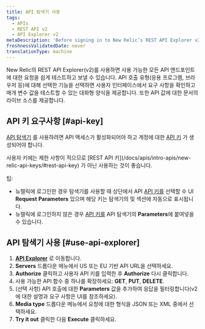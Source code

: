 ```yaml
---
title: API 탐색기 사용
tags:
  - APIs
  - REST API v2
  - API Explorer v2
metaDescription: 'Before signing in to New Relic’s REST API Explorer v2 at https://rpm.newrelic.com/api/explore, activate API access and generate an API key for your account.'
freshnessValidatedDate: never
translationType: machine
---
```


New Relic의 REST API Explorer(v2)를 사용하면 사용 가능한 모든 API 엔드포인트에 대한 요청을 쉽게 테스트하고 보낼 수 있습니다. API 호출 유형(응용 프로그램, 브라우저 등)에 대해 선택한 기능을 선택하면 사용자 인터페이스에서 요구 사항을 확인하고 매개 변수 값을 테스트할 수 있는 대화형 양식을 제공합니다. 또한 API 값에 대한 문서의 라이브 소스를 제공합니다.

## API 키 요구사항 [#api-key]

[API 탐색기](https://rpm.newrelic.com/api/explore) 를 사용하려면 API 액세스가 활성화되어야 하고 계정에 대한 [API 키](/docs/apis/rest-api-v2/requirements/rest-api-key) 가 생성되어야 합니다.

<Callout variant="important">
  사용자 키에는 제한 사항이 적으므로 [REST API 키](/docs/apis/intro-apis/new-relic-api-keys/#rest-api-key) 가 아닌 <InlinePopover type="userKey" />사용하는 것이 좋습니다.
</Callout>

팁:

* 뉴렐릭에 로그인한 경우 탐색기를 사용할 때 상단에서 API [API 키를](/docs/apis/rest-api-v2/getting-started/introduction-new-relic-rest-api-v2#api_key) 선택할 수 UI <DNT>**Request**</DNT> <DNT>**Parameters**</DNT> 있으며 해당 키는 탐색기의 및 섹션에 자동으로 표시됩니다.
* 뉴렐릭에 로그인하지 않은 경우 [API 키를](/docs/apis/rest-api-v2/getting-started/introduction-new-relic-rest-api-v2#api_key) API 탐색기의 <DNT>**Parameters**</DNT>에 붙여넣을 수 있습니다.

## API 탐색기 사용 [#use-api-explorer]

1. <DNT>**[API Explorer](https://api.newrelic.com/docs/)**</DNT> 로 이동합니다.
2. <DNT>**Servers**</DNT> 드롭다운 메뉴에서 US 또는 EU 기반 API URL을 선택하세요.
3. <DNT>**Authorize**</DNT> 클릭하고 사용자 API 키를 입력한 후 <DNT>**Authorize**</DNT> 다시 클릭합니다.
4. 사용 가능한 API 함수 중 하나를 확장하세요: <DNT>**GET**</DNT>, <DNT>**PUT**</DNT>, <DNT>**DELETE**</DNT>.
5. (선택 사항) API 호출에 대한 <DNT>**Parameters**</DNT> 값을 추가하여 응답을 필터링합니다(v2에 대한 설명과 요구 사항은 UI를 참조하세요).
6. <DNT>**Media type**</DNT> 드롭다운 메뉴에서 요청에 대한 형식을 JSON 또는 XML 중에서 선택하세요.
7. <DNT>**Try it out**</DNT> 클릭한 다음 <DNT>**Execute**</DNT> 클릭하세요.